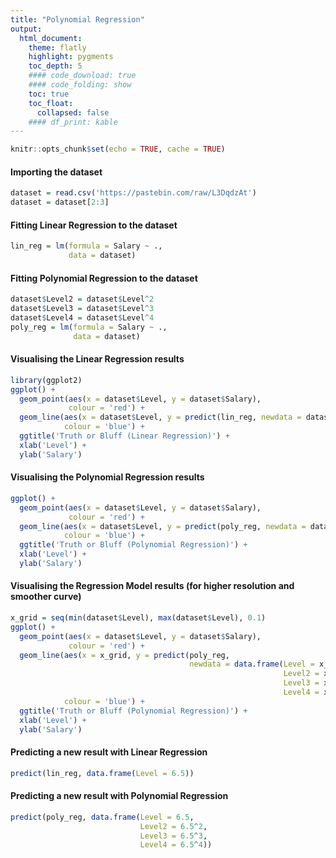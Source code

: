 ```yaml
---
title: "Polynomial Regression"
output:
  html_document:
    theme: flatly
    highlight: pygments
    toc_depth: 5
    #### code_download: true
    #### code_folding: show
    toc: true
    toc_float:
      collapsed: false
    #### df_print: kable
---
```


```r
knitr::opts_chunk$set(echo = TRUE, cache = TRUE)
```

#### Importing the dataset
```r
dataset = read.csv('https://pastebin.com/raw/L3DqdzAt')
dataset = dataset[2:3]
```

#### Fitting Linear Regression to the dataset
```r
lin_reg = lm(formula = Salary ~ .,
             data = dataset)
```


#### Fitting Polynomial Regression to the dataset
```r
dataset$Level2 = dataset$Level^2
dataset$Level3 = dataset$Level^3
dataset$Level4 = dataset$Level^4
poly_reg = lm(formula = Salary ~ .,
              data = dataset)
```


#### Visualising the Linear Regression results

```r
library(ggplot2)
ggplot() +
  geom_point(aes(x = dataset$Level, y = dataset$Salary),
             colour = 'red') +
  geom_line(aes(x = dataset$Level, y = predict(lin_reg, newdata = dataset)),
            colour = 'blue') +
  ggtitle('Truth or Bluff (Linear Regression)') +
  xlab('Level') +
  ylab('Salary')
```


#### Visualising the Polynomial Regression results

```r

ggplot() +
  geom_point(aes(x = dataset$Level, y = dataset$Salary),
             colour = 'red') +
  geom_line(aes(x = dataset$Level, y = predict(poly_reg, newdata = dataset)),
            colour = 'blue') +
  ggtitle('Truth or Bluff (Polynomial Regression)') +
  xlab('Level') +
  ylab('Salary')
```


#### Visualising the Regression Model results (for higher resolution and smoother curve)

```r

x_grid = seq(min(dataset$Level), max(dataset$Level), 0.1)
ggplot() +
  geom_point(aes(x = dataset$Level, y = dataset$Salary),
             colour = 'red') +
  geom_line(aes(x = x_grid, y = predict(poly_reg,
                                        newdata = data.frame(Level = x_grid,
                                                             Level2 = x_grid^2,
                                                             Level3 = x_grid^3,
                                                             Level4 = x_grid^4))),
            colour = 'blue') +
  ggtitle('Truth or Bluff (Polynomial Regression)') +
  xlab('Level') +
  ylab('Salary')
```


#### Predicting a new result with Linear Regression
```r
predict(lin_reg, data.frame(Level = 6.5))
```


#### Predicting a new result with Polynomial Regression
```r
predict(poly_reg, data.frame(Level = 6.5,
                             Level2 = 6.5^2,
                             Level3 = 6.5^3,
                             Level4 = 6.5^4))
```

